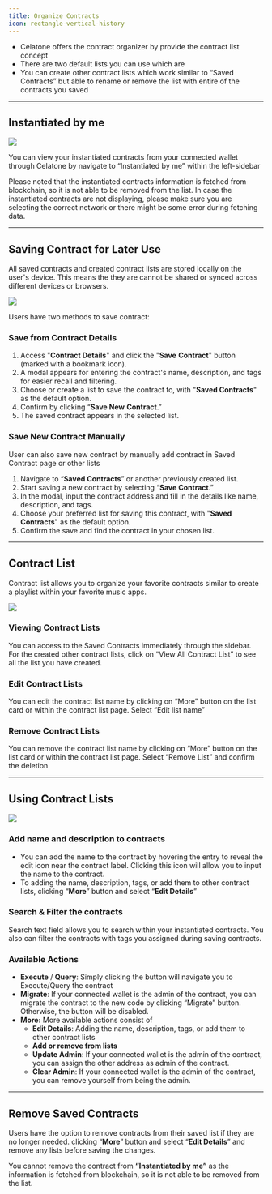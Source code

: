 ```yaml
---
title: Organize Contracts
icon: rectangle-vertical-history
---
```


- Celatone offers the contract organizer by provide the contract list concept
- There are two default lists you can use which are
- You can create other contract lists which work similar to “Saved Contracts” but able to rename or remove the list with entire of the contracts you saved

---

## Instantiated by me

<Frame>
    <img src="/images/user-docs/pages/instantiated-by-me.jpg" />
</Frame>

You can view your instantiated contracts from your connected wallet through Celatone by navigate to “Instantiated by me” within the left-sidebar

<Note>
Please noted that the instantiated contracts information is fetched from blockchain, so it is not able to be removed from the list.
</Note>
<Note>
In case the instantiated contracts are not displaying, please make sure you are selecting the correct network or there might be some error during fetching data.
</Note>

---

## Saving Contract for Later Use

All saved contracts and created contract lists are stored locally on the user's device. This means the they are cannot be shared or synced across different devices or browsers.

<Frame>
    <img src="/images/user-docs/pages/saved-contract.jpg" />
</Frame>

Users have two methods to save contract:

### Save from Contract Details

1. Access "**Contract Details**" and click the "**Save** **Contract**" button (marked with a bookmark icon).
1. A modal appears for entering the contract's name, description, and tags for easier recall and filtering.
1. Choose or create a list to save the contract to, with "**Saved Contracts**" as the default option.
1. Confirm by clicking “**Save New** **Contract**.”
1. The saved contract appears in the selected list.

### Save New Contract Manually

User can also save new contract by manually add contract in Saved Contract page or other lists

1. Navigate to “**Saved Contracts**” or another previously created list.
1. Start saving a new contract by selecting “**Save Contract**.”
1. In the modal, input the contract address and fill in the details like name, description, and tags.
1. Choose your preferred list for saving this contract, with "**Saved Contracts**" as the default option.
1. Confirm the save and find the contract in your chosen list.

---

## Contract List

Contract list allows you to organize your favorite contracts similar to create a playlist within your favorite music apps.

<Frame>
    <img src="/images/user-docs/features/contract-list.jpg" />
</Frame>

### Viewing Contract Lists

You can access to the Saved Contracts immediately through the sidebar. For the created other contract lists, click on “View All Contract List” to see all the list you have created.

### Edit Contract Lists

You can edit the contract list name by clicking on “More” button on the list card or within the contract list page. Select “Edit list name”

### Remove Contract Lists

You can remove the contract list name by clicking on “More” button on the list card or within the contract list page. Select “Remove List” and confirm the deletion

--- 

## Using Contract Lists

<Frame>
    <img src="/images/user-docs/features/contract-list-detail.jpg" />
</Frame>

### Add name and description to contracts

- You can add the name to the contract by hovering the entry to reveal the edit icon near the contract label. Clicking this icon will allow you to input the name to the contract.
- To adding the name, description, tags, or add them to other contract lists, clicking “**More**” button and select “**Edit Details**”

### Search & Filter the contracts

Search text field allows you to search within your instantiated contracts. You also can filter the contracts with tags you assigned during saving contracts.

### Available Actions

- **Execute** / **Query**: Simply clicking the button will navigate you to Execute/Query the contract
- **Migrate**: If your connected wallet is the admin of the contract, you can migrate the contract to the new code by clicking “Migrate” button. Otherwise, the button will be disabled.
- **More:** More available actions consist of
    - **Edit Details**: Adding the name, description, tags, or add them to other contract lists
    - **Add or remove from lists**
    - **Update Admin**: If your connected wallet is the admin of the contract, you can assign the other address as admin of the contract.
    - **Clear Admin**: If your connected wallet is the admin of the contract, you can remove yourself from being the admin.

---

## Remove Saved Contracts

Users have the option to remove contracts from their saved list if they are no longer needed. clicking “**More**” button and select “**Edit Details**” and remove any lists before saving the changes.

You cannot remove the contract from **“Instantiated by me”** as the information is fetched from blockchain, so it is not able to be removed from the list.

